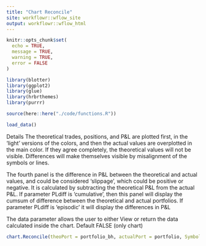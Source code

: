 ```yaml
---
title: "Chart Reconcile"
site: workflowr::wflow_site
output: workflowr::wflow_html
---
```


```r
knitr::opts_chunk$set(
  echo = TRUE, 
  message = TRUE, 
  warning = TRUE, 
  error = FALSE
)
```

```r
library(blotter)
library(ggplot2)
library(glue)
library(hrbrthemes)
library(purrr)
```

```r
source(here::here("./code/functions.R"))
```

```r
load_data()
```

Details
The theoretical trades, positions, and P&L are plotted first, in the 'light' versions of the colors, and then the actual values are overplotted in the main color. If they agree completely, the theoretical values will not be visible. Differences will make themselves visible by misalignment of the symbols or lines.

The fourth panel is the difference in P&L between the theoretical and actual values, and could be considered 'slippage', which could be positive or negative. It is calculated by subtracting the theoretical P&L from the actual P&L. If parameter PLdiff is 'cumulative', then this panel will display the cumsum of difference between the theoretical and actual portfolios. If parameter PLdiff is 'episodic' it will display the differences in P&L

The data parameter allows the user to either View or return the data calculated inside the chart. Default FALSE (only chart)

```r
chart.Reconcile(theoPort = portfolio_bh, actualPort = portfolio, Symbol = "IWM")
```
